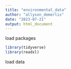 ```yaml
---
title: "environmental_data"
author: "allyson_demerlis"
date: "2023-07-21"
output: html_document
---
```



load packages
```r
library(tidyverse)
library(readxl)
```

load data
```r

```

